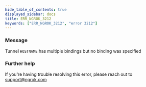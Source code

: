 ```yaml
---
hide_table_of_contents: true
displayed_sidebar: docs
title: ERR_NGROK_3212
keywords: ["ERR_NGROK_3212", "error 3212"]
---
```


### Message

Tunnel `HOSTNAME` has multiple bindings but no binding was specified

### Further help

If you're having trouble resolving this error, please reach out to [support@ngrok.com](mailto:support@ngrok.com?subject=Help%20with%20ERR_NGROK_3212)
